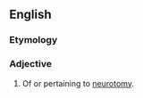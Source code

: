 ==English==

===Etymology===
{{suffix|en|neurotomy|ical}}

===Adjective===
{{en-adj}}

# {{lb|en|neuroscience}} Of or pertaining to [[neurotomy]].